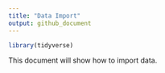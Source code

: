 ```yaml
---
title: "Data Import"
output: github_document
---
```


``` r
library(tidyverse)
```

This document will show how to import data.